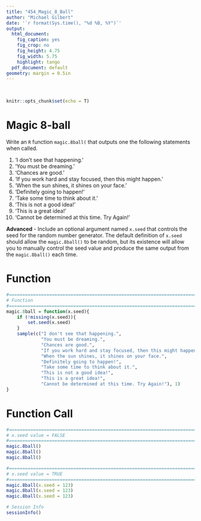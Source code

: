 ```yaml
---
title: "454_Magic_8_Ball"
author: "Michael Gilbert"
date: '`r format(Sys.time(), "%d %B, %Y")`'
output:
  html_document:
    fig_caption: yes
    fig_crop: no
    fig_height: 4.75
    fig_width: 5.75
    highlight: tango
  pdf_document: default
geometry: margin = 0.5in
---
```

\
```r
knitr::opts_chunk$set(echo = T)
```

# Magic 8-ball

Write an `R` function `magic.8ball(` that outputs one the following statements when called.

(1) 'I don't see that happening.'
(2) 'You must be dreaming.'
(3) 'Chances are good.'
(4) 'If you work hard and stay focused, then this might happen.'
(5) 'When the sun shines, it shines on your face.'
(6) 'Definitely going to happen!'
(7) 'Take some time to think about it.'
(8) 'This is not a good idea!'
(9) 'This is a great idea!'
(10) 'Cannot be determined at this time. Try Again!'

__Advanced__ - Include an optional argument named `x.seed` that controls the seed for the random number generator. The default definition of `x.seed` should allow the `magic.8ball()` to be random, but its existence will allow you to manually control the seed value and produce the same output from the `magic.8ball()` each time.

# Function

```r
#==============================================================================
# Function
#==============================================================================
magic.8ball = function(x.seed){
    if (!missing(x.seed)){
        set.seed(x.seed)
    }
    sample(c("I don't see that happening.", 
             "You must be dreaming.", 
             "Chances are good.", 
             "If you work hard and stay focused, then this might happen.", 
             "When the sun shines, it shines on your face.", 
             "Definitely going to happen!", 
             "Take some time to think about it.", 
             "This is not a good idea!", 
             "This is a great idea!", 
             "Cannot be determined at this time. Try Again!"), 1)
}
```

# Function Call

```r
#==============================================================================
# x.seed value = FALSE
#==============================================================================
magic.8ball()
magic.8ball()
magic.8ball()
```

```r
#==============================================================================
# x.seed value = TRUE
#==============================================================================
magic.8ball(x.seed = 123)
magic.8ball(x.seed = 123)
magic.8ball(x.seed = 123)
```

```r
# Session Info
sessionInfo()
```
